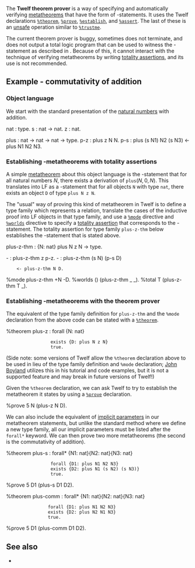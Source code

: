 The '''Twelf theorem prover''' is a way of specifying and automatically verifying [[metatheorems]] that have the form of {{forall}}{{exists}}-statements. It uses the Twelf declarations <tt>[[%theorem]]</tt>, <tt>[[%prove]]</tt>, <tt>[[%establish]]</tt>, and <tt>[[%assert]]</tt>. The last of these is an [[unsafe mode|unsafe]] operation similar to <tt>[[%trustme]]</tt>.

The current theorem prover is buggy, sometimes does not terminate, and does not output a total logic program that can be used to witness the {{forall}}{{exists}}-statement as described in {{guide|title=Proof realizations|section=62|chapter=10}}. Because of this, it cannot interact with the technique of verifying metatheorems by writing [[totality assertions]], and its use is not recommended.

== Example - commutativity of addition ==

=== Object language ===

We start with the standard presentation of the [[natural numbers]] with addition. 

<twelf>
nat : type.
s : nat -> nat.
z : nat.

plus : nat -> nat -> nat -> type.
p-z : plus z N N.
p-s : plus (s N1) N2 (s N3) <- plus N1 N2 N3.
</twelf>

=== Establishing {{forall}}{{exists}}-metatheorems with totality assertions ===

A simple [[metatheorem]] about this object language is the {{forall}}{{exists}}-statement that for all natural numbers <math>\texttt{}N</math>, there exists a derivation of <math>\texttt{plus}(N,0,N)</math>. This translates into LF as a {{forall}}{{exists}}-statement that for all objects <tt>N</tt> with type <tt>nat</tt>, there exists an object <tt>D</tt> of type <tt>plus N z N</tt>. 

The "usual" way of proving this kind of metatheorem in Twelf is to define a type family which represents a relation, translate the cases of the inductive proof into LF objects in that type family, and use a <tt>[[%mode]]</tt> directive and <tt>[[%worlds]]</tt> directive to specify a [[totality assertion]] that corresponds to the {{forall}}{{exists}}-statement. The totality assertion for type family <tt>plus-z-thm</tt> below establishes the {{forall}}{{exists}}-statement that is stated above.

<twelf discard="true" check="true">
plus-z-thm : {N: nat} plus N z N -> type.

- : plus-z-thm z p-z.
- : plus-z-thm (s N) (p-s D)
     <- plus-z-thm N D.

%mode plus-z-thm +N -D.
%worlds () (plus-z-thm _ _).
%total T (plus-z-thm T _).
</twelf>

=== Establishing {{forall}}{{exists}}-metatheorems with the theorem prover ===

The equivalent of the type family definition for <tt>plus-z-thm</tt> and the <tt>%mode</tt> declaration from the above code can be stated with a <tt>[[%theorem]]</tt>.

<twelf>
%theorem plus-z : forall {N: nat} 
                  exists {D: plus N z N} 
                  true.
</twelf>

(Side note: some versions of Twelf allow the <tt>%theorem</tt> declaration above to be used in lieu of the type family definition and <tt>%mode</tt> declaration; [[User:Boyland|John Boyland]] utilizes this in his tutorial and code examples, but it is not a supported feature and may break in future versions of Twelf!)

Given the <tt>%theorem</tt> declaration, we can ask Twelf to try to establish the metatheorem it states by using a <tt>[[%prove]]</tt> declaration.

<twelf check=decl>
%prove 5 N (plus-z N D).
</twelf>

We can also include the equivalent of [[implicit parameters]] in our metatheorem statements, but unlike the standard method where we define a new type family, all our implicit parameters must be listed after the <tt>forall*</tt> keyword. We can then prove two more metatheorems (the second is the commutativity of addition).

<twelf>
%theorem plus-s : forall* {N1: nat}{N2: nat}{N3: nat}
                  forall {D1: plus N1 N2 N3} 
                  exists {D2: plus N1 (s N2) (s N3)} 
                  true.
%prove 5 D1 (plus-s D1 D2).

%theorem plus-comm : forall* {N1: nat}{N2: nat}{N3: nat}
                 forall {D1: plus N1 N2 N3} 
                 exists {D2: plus N2 N1 N3} 
                 true.
%prove 5 D1 (plus-comm D1 D2).
</twelf>

== See also ==

* {{guide|title=Theorem Prover|chapter=10|section=57}}